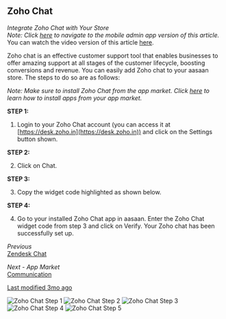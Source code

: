 ## Zoho Chat

*Integrate Zoho Chat with Your Store*  
*Note: Click [here](#) to navigate to the mobile admin app version of this article.*  
You can watch the video version of this article [here](#).

Zoho chat is an effective customer support tool that enables businesses to offer amazing support at all stages of the customer lifecycle, boosting conversions and revenue. You can easily add Zoho chat to your aasaan store. The steps to do so are as follows:

*Note: Make sure to install Zoho Chat from the app market. Click [here](#) to learn how to install apps from your app market.*

**STEP 1:**

1. Login to your Zoho Chat account (you can access it at [https://desk.zoho.in](https://desk.zoho.in)) and click on the Settings button shown.

**STEP 2:**

2. Click on Chat.

**STEP 3:**

3. Copy the widget code highlighted as shown below.

**STEP 4:**

4. Go to your installed Zoho Chat app in aasaan. Enter the Zoho Chat widget code from step 3 and click on Verify.
   Your Zoho chat has been successfully set up.

*Previous*  
[Zendesk Chat](#)

*Next - App Market*  
[Communication](#)

[Last modified 3mo ago](#)

![Zoho Chat Step 1](https://cdn.aasaan.app/docs/zoho/zoho_1.png)
![Zoho Chat Step 2](https://cdn.aasaan.app/docs/zoho/zoho_2.png)
![Zoho Chat Step 3](https://cdn.aasaan.app/docs/zoho/zoho_3.png)
![Zoho Chat Step 4](https://cdn.aasaan.app/docs/zoho/zoho_4.png)
![Zoho Chat Step 5](https://cdn.aasaan.app/docs/zoho/zoho_5.png)
